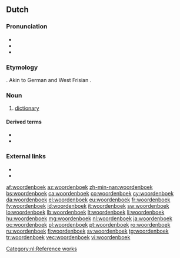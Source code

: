 ==Dutch==
{{wikipedia|lang=nl}}

===Pronunciation===
* {{IPA|/ˈʋoːrdə(n)ˌbuk/|[ˈʋʊːrdə(n)ˌbuk]|lang=nl}}
* {{audio|Nl-woordenboek.ogg|audio|lang=nl}}
* {{hyphenation|woor|den|boek|lang=nl}}

===Etymology===
{{compound|woord|boek|t1=word|t2=book|lang=nl}}. Akin to German {{m|de|Wörterbuch}} and West Frisian {{m|fy|wurdboek}}.

===Noun===
{{nl-noun|n|-en|woordenboekje}}

# [[dictionary]]

====Derived terms====
* {{l|nl|uitspraakwoordenboek}}
* {{l|nl|vertaalwoordenboek}}

===External links===
* {{R:WNT|id=M087164}}
* {{R:Van Dale online}}

[[Category:nl:Reference works]]

[[af:woordenboek]]
[[az:woordenboek]]
[[zh-min-nan:woordenboek]]
[[bs:woordenboek]]
[[ca:woordenboek]]
[[co:woordenboek]]
[[cy:woordenboek]]
[[da:woordenboek]]
[[el:woordenboek]]
[[eu:woordenboek]]
[[fr:woordenboek]]
[[fy:woordenboek]]
[[id:woordenboek]]
[[it:woordenboek]]
[[sw:woordenboek]]
[[lo:woordenboek]]
[[lb:woordenboek]]
[[lt:woordenboek]]
[[li:woordenboek]]
[[hu:woordenboek]]
[[mg:woordenboek]]
[[nl:woordenboek]]
[[ja:woordenboek]]
[[oc:woordenboek]]
[[pl:woordenboek]]
[[pt:woordenboek]]
[[ro:woordenboek]]
[[ru:woordenboek]]
[[fi:woordenboek]]
[[sv:woordenboek]]
[[tg:woordenboek]]
[[tr:woordenboek]]
[[vec:woordenboek]]
[[vi:woordenboek]]